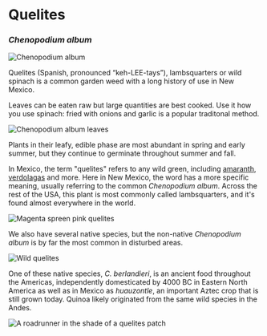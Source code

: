 # Quelites

### _Chenopodium album_

![Chenopodium album](/assets/chenopodium/img/plant.jpg "Chenopodium album")

Quelites (Spanish, pronounced “keh-LEE-tays”), lambsquarters or wild spinach is a common garden weed with a long history of use in New Mexico.

Leaves can be eaten raw but large quantities are best cooked. Use it how you use spinach: fried with onions and garlic is a popular traditonal method.

![Chenopodium album leaves](/assets/chenopodium/img/leaves.jpg "Chenopodium album leaves")

Plants in their leafy, edible phase are most abundant in spring and early summer, but they continue to germinate throughout summer and fall.

In Mexico, the term "quelites" refers to any wild green, including [amaranth](amaranthus), [verdolagas](portulaca) and more. Here in New Mexico, the word has a more specific meaning, usually referring to the common _Chenopodium album_. Across the rest of the USA, this plant is most commonly called lambsquarters, and it's found almost everywhere in the world.

![Magenta spreen pink quelites](/assets/chenopodium/img/pink.jpg "A cultivated European species, Magenta spreen or Chenopodium giganteum")

We also have several native species, but the non-native _Chenopodium album_ is by far the most common in disturbed areas.

![Wild quelites](/assets/chenopodium/img/wild.jpg "One of our native Chenopodium species, in Jemez. This is most likely Chenopodium fremontii.")

One of these native species, _C. berlandieri_, is an ancient food throughout the Americas, independently domesticated by 4000 BC in Eastern North America as well as in Mexico as _huauzontle_, an important Aztec crop that is still grown today. Quinoa likely originated from the same wild species in the Andes.

![A roadrunner in the shade of a quelites patch](/assets/chenopodium/img/roadrunner.jpg "A roadrunner in the shade of a Chenopodium album patch")
